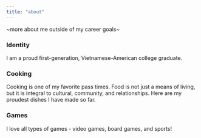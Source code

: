 ```yaml
---
title: "about"
---
```


\~more about me outside of my career goals\~

### Identity

I am a proud first-generation, Vietnamese-American college graduate.

### Cooking

Cooking is one of my favorite pass times. Food is not just a means of living, but it is integral to cultural, community, and relationships. Here are my proudest dishes I have made so far.

### Games

I love all types of games - video games, board games, and sports!
